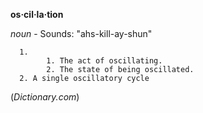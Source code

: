 '''os·cil·la·tion'''

''noun'' - Sounds: "ahs-kill-ay-shun"

   1.
         1. The act of oscillating.
         2. The state of being oscillated.
   2. A single oscillatory cycle

(''Dictionary.com'')